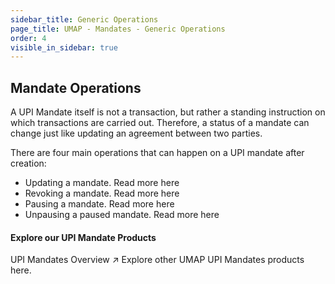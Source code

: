 ```yaml
---
sidebar_title: Generic Operations
page_title: UMAP - Mandates - Generic Operations
order: 4
visible_in_sidebar: true
---
```


## Mandate Operations
A UPI Mandate itself is not a transaction, but rather a standing instruction on which transactions are carried out. Therefore, a status of a mandate can change just like
updating an agreement between two parties. 

There are four main operations that can happen on a UPI mandate after creation:
<ul>
    <li>Updating a mandate. Read more <Link href="/payments/umap/mandates/generic/update">here</Link></li>
    <li>Revoking a mandate. Read more <Link href="/payments/umap/mandates/generic/revoke">here</Link></li>
    <li>Pausing a mandate. Read more <Link href="/payments/umap/mandates/generic/pause">here</Link></li>
    <li>Unpausing a paused mandate. Read more <Link href="/payments/umap/mandates/generic/unpause">here</Link></li>
</ul>

#### Explore our UPI Mandate Products

<Card padding="small" shape="rounded">
    <Link href="/payments/umap/mandates">
        <Element as="div">
            <Text size="large" weight="600" textColor="blue-90">
                UPI Mandates Overview ↗
            </Text>
            <Text weight="400">Explore other UMAP UPI Mandates products here.</Text>
        </Element>
    </Link>
</Card>
